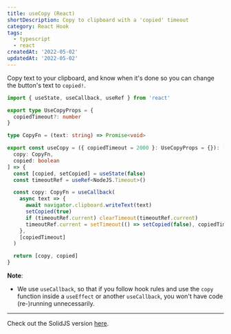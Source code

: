 ```yaml
---
title: useCopy (React)
shortDescription: Copy to clipboard with a 'copied' timeout
category: React Hook
tags:
  - typescript
  - react
createdAt: '2022-05-02'
updatedAt: '2022-05-02'
---
```


Copy text to your clipboard, and know when it's done so you can change the
button's text to `copied!`.

```typescript
import { useState, useCallback, useRef } from 'react'

export type UseCopyProps = {
  copiedTimeout?: number
}

type CopyFn = (text: string) => Promise<void>

export const useCopy = ({ copiedTimeout = 2000 }: UseCopyProps = {}): [
  copy: CopyFn,
  copied: boolean
] => {
  const [copied, setCopied] = useState(false)
  const timeoutRef = useRef<NodeJS.Timeout>()

  const copy: CopyFn = useCallback(
    async text => {
      await navigator.clipboard.writeText(text)
      setCopied(true)
      if (timeoutRef.current) clearTimeout(timeoutRef.current)
      timeoutRef.current = setTimeout(() => setCopied(false), copiedTimeout)
    },
    [copiedTimeout]
  )

  return [copy, copied]
}
```

**Note**:

- We use `useCallback`, so that if you follow hook rules and use the `copy`
  function inside a `useEffect` or another `useCallback`, you won't have code
  (re-)running unnecessarily.

---

Check out the SolidJS version [here](/snippets/use-copy-solidjs).
